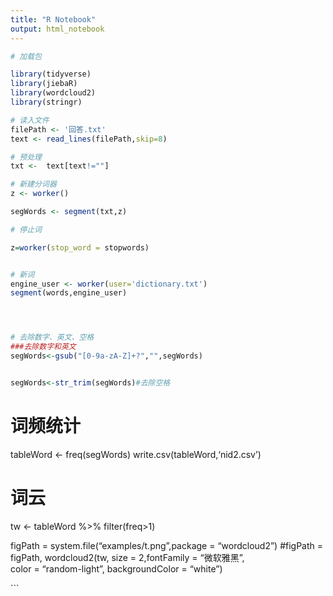 ```yaml
---
title: "R Notebook"
output: html_notebook
---
```



```r
# 加载包

library(tidyverse)
library(jiebaR)
library(wordcloud2)
library(stringr)

```

```r
# 读入文件
filePath <- '回答.txt'
text <- read_lines(filePath,skip=8)

# 预处理
txt <-  text[text!=""]

```


```r

# 新建分词器
z <- worker()

segWords <- segment(txt,z)

# 停止词

z=worker(stop_word = stopwords)


# 新词
engine_user <- worker(user='dictionary.txt')
segment(words,engine_user)




# 去除数字、英文、空格
###去除数字和英文
segWords<-gsub("[0-9a-zA-Z]+?","",segWords)


segWords<-str_trim(segWords)#去除空格


```


# 词频统计
tableWord <- freq(segWords)
write.csv(tableWord,'nid2.csv')

# 词云

tw <-  tableWord %>% filter(freq>1)

figPath = system.file("examples/t.png",package = "wordcloud2")
#figPath = figPath,
wordcloud2(tw, size = 2,fontFamily = "微软雅黑",  
color = "random-light", backgroundColor = "white")  


```

